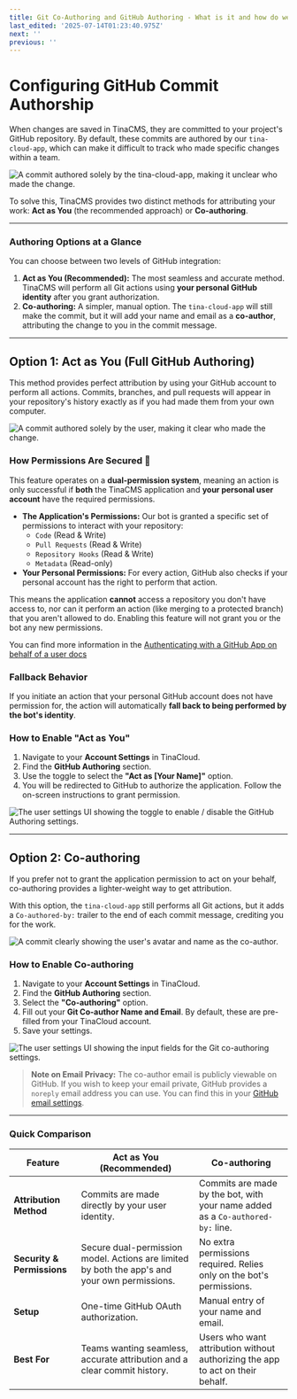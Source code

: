 ```yaml
---
title: Git Co-Authoring and GitHub Authoring - What is it and how do we use it?
last_edited: '2025-07-14T01:23:40.975Z'
next: ''
previous: ''
---
```


# Configuring GitHub Commit Authorship

When changes are saved in TinaCMS, they are committed to your project's GitHub repository. By default, these commits are authored by our `tina-cloud-app`, which can make it difficult to track who made specific changes within a team.

![A commit authored solely by the tina-cloud-app, making it unclear who made the change.](/tina-cloud-app-bad-example.png "Without authorship settings, it's unclear who made the change.")

To solve this, TinaCMS provides two distinct methods for attributing your work: **Act as You** (the recommended approach) or **Co-authoring**.

***

### Authoring Options at a Glance

You can choose between two levels of GitHub integration:

1. **Act as You (Recommended):** The most seamless and accurate method. TinaCMS will perform all Git actions using **your personal GitHub identity** after you grant authorization.
2. **Co-authoring:** A simpler, manual option. The `tina-cloud-app` will still make the commit, but it will add your name and email as a **co-author**, attributing the change to you in the commit message.

***

## Option 1: Act as You (Full GitHub Authoring)

This method provides perfect attribution by using your GitHub account to perform all actions. Commits, branches, and pull requests will appear in your repository's history exactly as if you had made them from your own computer.

![A commit authored solely by the user, making it clear who made the change.](/img/docs/tina-cloud/github-authoring/github-authoring-commit-example.png "The commit and PR is created by the user, not the bot.")

### How Permissions Are Secured 🔐

This feature operates on a **dual-permission system**, meaning an action is only successful if **both** the TinaCMS application and **your personal user account** have the required permissions.

* **The Application's Permissions:** Our bot is granted a specific set of permissions to interact with your repository:
  * `Code` (Read & Write)
  * `Pull Requests` (Read & Write)
  * `Repository Hooks` (Read & Write)
  * `Metadata` (Read-only)
* **Your Personal Permissions:** For every action, GitHub also checks if your personal account has the right to perform that action.

This means the application **cannot** access a repository you don't have access to, nor can it perform an action (like merging to a protected branch) that you aren't allowed to do. Enabling this feature will not grant you or the bot any new permissions.

You can find more information in the [Authenticating with a GitHub App on behalf of a user docs](https://docs.github.com/en/apps/creating-github-apps/authenticating-with-a-github-app/authenticating-with-a-github-app-on-behalf-of-a-user)

### Fallback Behavior

If you initiate an action that your personal GitHub account does not have permission for, the action will automatically **fall back to being performed by the bot's identity**.

### How to Enable "Act as You"

1. Navigate to your **Account Settings** in TinaCloud.
2. Find the **GitHub Authoring** section.
3. Use the toggle to select the **"Act as \[Your Name]"** option.
4. You will be redirected to GitHub to authorize the application. Follow the on-screen instructions to grant permission.

![The user settings UI showing the toggle to enable / disable the GitHub Authoring settings.](/img/docs/tina-cloud/github-authoring/github-authoring-toggle.png "Toggle the setting via the GitHub Authoring profile settings.")

***

## Option 2: Co-authoring

If you prefer not to grant the application permission to act on your behalf, co-authoring provides a lighter-weight way to get attribution.

With this option, the `tina-cloud-app` still performs all Git actions, but it adds a `Co-authored-by:` trailer to the end of each commit message, crediting you for the work.

![A commit clearly showing the user's avatar and name as the co-author.](/tina-cloud-app-good-example.png "With co-authorship configured, contributions are attributed with the bot.")

### How to Enable Co-authoring

1. Navigate to your **Account Settings** in TinaCloud.
2. Find the **GitHub Authoring** section.
3. Select the **"Co-authoring"** option.
4. Fill out your **Git Co-author Name and Email**. By default, these are pre-filled from your TinaCloud account.
5. Save your settings.

![The user settings UI showing the input fields for the Git co-authoring settings.](/img/docs/tina-cloud/github-authoring/co-authoring-input-fields.png "Co-author details are manually entered via the Git Co-authoring profile settings.")

> **Note on Email Privacy:** The co-author email is publicly viewable on GitHub. If you wish to keep your email private, GitHub provides a `noreply` email address you can use. You can find this in your [GitHub email settings](https://github.com/settings/emails).

***

### Quick Comparison

| Feature                    | Act as You (Recommended)                                                                      | Co-authoring                                                                   |
| -------------------------- | --------------------------------------------------------------------------------------------- | ------------------------------------------------------------------------------ |
| **Attribution Method**     | Commits are made directly by your user identity.                                              | Commits are made by the bot, with your name added as a `Co-authored-by:` line. |
| **Security & Permissions** | Secure dual-permission model. Actions are limited by both the app's and your own permissions. | No extra permissions required. Relies only on the bot's permissions.           |
| **Setup**                  | One-time GitHub OAuth authorization.                                                          | Manual entry of your name and email.                                           |
| **Best For**               | Teams wanting seamless, accurate attribution and a clear commit history.                      | Users who want attribution without authorizing the app to act on their behalf. |
